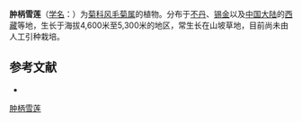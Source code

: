 {{Speciesbox
| name = 肿柄雪莲
| status = 
| status_system = 
| image =
| genus = Saussurea
| species = conica
| authority = C. B. Clarke
}}

'''肿柄雪莲'''（[[学名|学名]]：{{lang|la|''Saussurea conica''}}）为[[菊科|菊科]][[风毛菊属|风毛菊属]]的植物。分布于[[不丹|不丹]]、[[锡金|锡金]]以及[[中国大陆|中国大陆]]的[[西藏|西藏]]等地，生长于海拔4,600米至5,300米的地区，常生长在山坡草地，目前尚未由人工引种栽培。

== 参考文献 ==
<div class="references-small">
* {{cite web| url =http://www.bioinfo.cn/db05/KmzwSpecies.php?action=view&id=4373| title =肿柄雪莲| work =《中国高等植物数据库全库》| publisher =中国科学院微生物研究所| author =昆明植物研究所| accessdate =2009-02-24| deadurl =yes| archiveurl =https://web.archive.org/web/20160305014234/http://www.bioinfo.cn/db05/KmzwSpecies.php?action=view&id=4373| archivedate =2016-03-05}}
</div>
{{Taxonbar|from=Q15226848}}

[[Category:风毛菊属|肿柄雪莲]]


{{植物小作品}}